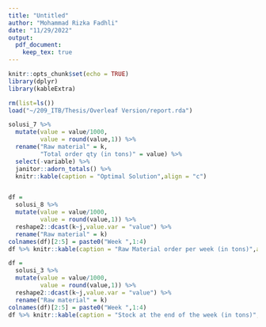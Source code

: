```yaml
---
title: "Untitled"
author: "Mohammad Rizka Fadhli"
date: "11/29/2022"
output: 
  pdf_document:
    keep_tex: true
---
```


```r
knitr::opts_chunk$set(echo = TRUE)
library(dplyr)
library(kableExtra)

rm(list=ls())
load("~/209_ITB/Thesis/Overleaf Version/report.rda")
```


\newpage

\newpage




```r
solusi_7 %>% 
  mutate(value = value/1000,
         value = round(value,1)) %>% 
  rename("Raw material" = k,
         "Total order qty (in tons)" = value) %>% 
  select(-variable) %>% 
  janitor::adorn_totals() %>% 
  knitr::kable(caption = "Optimal Solution",align = "c")


df = 
  solusi_8 %>% 
  mutate(value = value/1000,
         value = round(value,1)) %>% 
  reshape2::dcast(k~j,value.var = "value") %>% 
  rename("Raw material" = k)
colnames(df)[2:5] = paste0("Week ",1:4)
df %>% knitr::kable(caption = "Raw Material order per week (in tons)",align = "c")

df = 
  solusi_3 %>% 
  mutate(value = value/1000,
         value = round(value,1)) %>% 
  reshape2::dcast(k~j,value.var = "value") %>% 
  rename("Raw material" = k)
colnames(df)[2:5] = paste0("Week ",1:4)
df %>% knitr::kable(caption = "Stock at the end of the week (in tons)",align = "c")


```


